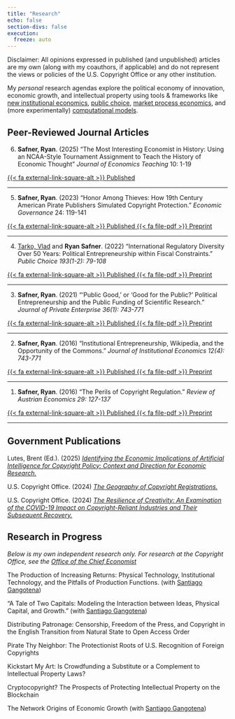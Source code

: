 ```yaml
---
title: "Research"
echo: false
section-divs: false
execution:
  freeze: auto
---
```


Disclaimer: All opinions expressed in published (and unpublished) articles are my own (along with my coauthors, if applicable) and do not represent the views or policies of the U.S. Copyright Office or any other institution. 

My *personal* research agendas explore the political economy of innovation, economic growth, and intellectual property using tools & frameworks like [new institutional economics](https://en.wikipedia.org/wiki/New_institutional_economics), [public choice](https://en.wikipedia.org/wiki/Public_choice), [market process economics](http://www.econlib.org/library/Enc/AustrianSchoolofEconomics.html), and (more experimentally) [computational models](https://en.wikipedia.org/wiki/Agent-based_model).

## Peer-Reviewed Journal Articles

6. **Safner, Ryan**. (2025) "The Most Interesting Economist in History: Using an NCAA-Style Tournament Assignment to Teach the History of Economic Thought" *Journal of Economics Teaching* 10: 1-19

<p style="text-align:left"><a target="_blank" href="http://downloads.journalofeconomicsteaching.org/2024/2024-19.pdf"><span class="btn btn-outline-dark btn-sm">{{< fa external-link-square-alt >}} Published </a></span> </p>

---

5. **Safner, Ryan**. (2023) "Honor Among Thieves: How 19th Century American Pirate Publishers Simulated Copyright Protection." *Economic Governance* 24: 119-141

<p style="text-align:left"><a target="_blank" href="https://link.springer.com/epdf/10.1007/s10101-023-00289-2?sharing_token=YB0-ABEvC_1o05V4UWFd8_e4RwlQNchNByi7wbcMAY7YvsnIiykwCQ5vVJulNSIvW05T2YVZFk-Ef_1JbkN9Jt7LLTcBnZ9GkogkMkYK6w6djwteWDFjYjjBSqeALIOuBKKqjCXz88lyJ_1ezEnLwFbUGNe2jB8hXoMH98V29AY%3D"><span class="btn btn-outline-dark btn-sm">{{< fa external-link-square-alt >}} Published </a></span> <a target="_blank" href="https://papers.ssrn.com/sol3/papers.cfm?abstract_id=3775330"><span class="btn btn-outline-dark btn-sm"> {{< fa file-pdf >}} Preprint</a></span></p>

---

4. [Tarko, Vlad](https://vladtarko.com/) and **Ryan Safner**. (2022) "International Regulatory Diversity Over 50 Years: Political Entrepreneurship within Fiscal Constraints." *Public Choice 193(1-2): 79-108*

<p style="text-align:left"><a target="_blank" href="https://link.springer.com/article/10.1007/s11127-022-01011-2"><span class="btn btn-outline-dark btn-sm">{{< fa external-link-square-alt >}} Published </a></span> <a target="_blank" href="https://link.springer.com/epdf/10.1007/s11127-022-01011-2?sharing_token=0PMazGn6dpbw8WWmSOLsYPe4RwlQNchNByi7wbcMAY6sM4iEqIYI0dMv-E9PvzDaltt8-HxXVpJtBBw8N3WxXoQuXY6rFWHLNbeEmS-MZlq11VW8XneB__PPi3kRJ_nLR07J2ZIZcwmQkHNQ9JN-0-v3DX27mJDdJ8pw8OE_P-U%3D"><span class="btn btn-outline-dark btn-sm">{{< fa file-pdf >}} Preprint</a></span></p>

---

3. **Safner, Ryan**. (2021) "'Public Good,' or 'Good for the Public?' Political Entrepreneurship and the Public Funding of Scientific Research." *Journal of Private Enterprise 36(1): 743-771*

<p style="text-align:left"><a target="_blank" href="http://journal.apee.org/index.php/2021_Journal_of_Private_Enterprise_Vol_36_No_1_Spring_parte2"><span class="btn btn-outline-dark btn-sm">{{< fa external-link-square-alt >}} Published </a></span> <a target="_blank" href="https://papers.ssrn.com/sol3/papers.cfm?abstract_id=2488655"><span class="btn btn-outline-dark btn-sm">{{< fa file-pdf >}} Preprint</a></span></p>

---

2. **Safner, Ryan**. (2016) "Institutional Entrepreneurship, Wikipedia, and the Opportunity of the Commons." *Journal of Institutional Economics 12(4): 743-771*

<p style="text-align:left"><a target="_blank" href="https://doi.org/https://doi.org/10.1017/S1744137416000096"><span class="btn btn-outline-dark btn-sm">{{< fa external-link-square-alt >}} Published </a></span> <a target="_blank" href="http://papers.ssrn.com/abstract=2396874"><span class="btn btn-outline-dark btn-sm">{{< fa file-pdf >}} Preprint</a></span></p>

---

1. **Safner, Ryan**. (2016) "The Perils of Copyright Regulation." *Review of Austrian Economics 29: 127-137*

<p style="text-align:left"><a target="_blank" href="https://doi.org/https://doi.org/10.1007/s11138-014-0293-5"><span class="btn btn-outline-dark btn-sm">{{< fa external-link-square-alt >}} Published </a></span> <a target="_blank" href="http://papers.ssrn.com/abstract=2396874"><span class="btn btn-outline-dark btn-sm">{{< fa file-pdf >}} Preprint</a></span></p>

---

## Government Publications

Lutes, Brent (Ed.). (2025) [*Identifying the Economic Implications of Artificial Intelligence for Copyright Policy: Context and Direction for Economic Research.*](https://www.copyright.gov/economic-research/economic-implications-of-ai/)

U.S. Copyright Office. (2024) [*The Geography of Copyright Registrations.*](https://copyright.gov/economic-research/geography/)

U.S. Copyright Office. (2024) [*The Resilience of Creativity: An Examination of the COVID-19 Impact on Copyright-Reliant Industries and Their Subsequent Recovery.*](https://copyright.gov/economic-research/resilience-of-creativity/)

<!--## Book Chapters

Lutes, Brent, Palmedo, Michael, & **Ryan Safner.** (2025/forthcoming). "The State of Inclusion and Diversity in Copyright" in *Inclusive Innovation in the Age of AI and Big Data.* Oxford University Press. [Under contract]
-->

## Research in Progress

*Below is my own independent research only. For research at the Copyright Office, see the [Office of the Chief Economist](https://copyright.gov/economic-research)*

The Production of Increasing Returns: Physical Technology, Institutional Technology, and the Pitfalls of Production Functions. (with [Santiago Gangotena](https://www.usfq.edu.ec/es/perfiles/santiago-jose-gangotena-ruiz))

"A Tale of Two Capitals: Modeling the Interaction between Ideas, Physical Capital, and Growth." (with [Santiago Gangotena](https://www.usfq.edu.ec/es/perfiles/santiago-jose-gangotena-ruiz))

Distributing Patronage: Censorship, Freedom of the Press, and Copyright in the English Transition from Natural State to Open Access Order

Pirate Thy Neighbor: The Protectionist Roots of U.S. Recognition of Foreign Copyrights

Kickstart My Art: Is Crowdfunding a Substitute or a Complement to Intellectual Property Laws?

Cryptocopyright? The Prospects of Protecting Intellectual Property on the Blockchain

The Network Origins of Economic Growth (with [Santiago Gangotena](https://www.usfq.edu.ec/es/perfiles/santiago-jose-gangotena-ruiz))